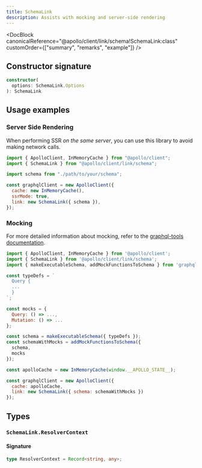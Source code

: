 ```yaml
---
title: SchemaLink
description: Assists with mocking and server-side rendering
---
```


<DocBlock
  canonicalReference="@apollo/client/link/schema!SchemaLink:class"
  customOrder={["summary", "remarks", "example"]}
/>

## Constructor signature

```ts
constructor(
  options: SchemaLink.Options
): SchemaLink
```

## Usage examples

### Server Side Rendering

When performing SSR _on the same server_, you can use this library to avoid making network calls.

```js
import { ApolloClient, InMemoryCache } from "@apollo/client";
import { SchemaLink } from "@apollo/client/link/schema";

import schema from "./path/to/your/schema";

const graphqlClient = new ApolloClient({
  cache: new InMemoryCache(),
  ssrMode: true,
  link: new SchemaLink({ schema }),
});
```

### Mocking

For more detailed information about mocking, refer to the [graphql-tools documentation](https://www.graphql-tools.com/docs/graphql-tools/mocking).

```js
import { ApolloClient, InMemoryCache } from '@apollo/client';
import { SchemaLink } from '@apollo/client/link/schema';
import { makeExecutableSchema, addMockFunctionsToSchema } from 'graphql-tools';

const typeDefs = `
  Query {
  ...
  }
`;

const mocks = {
  Query: () => ...,
  Mutation: () => ...
};

const schema = makeExecutableSchema({ typeDefs });
const schemaWithMocks = addMockFunctionsToSchema({
  schema,
  mocks
});

const apolloCache = new InMemoryCache(window.__APOLLO_STATE__);

const graphqlClient = new ApolloClient({
  cache: apolloCache,
  link: new SchemaLink({ schema: schemaWithMocks })
});
```

## Types

<InterfaceDetails
  canonicalReference="@apollo/client/link/schema!SchemaLink.Options:interface"
  headingLevel={3}
  displayName="SchemaLink.Options"
/>

### `SchemaLink.ResolverContext`

<DocBlock canonicalReference="@apollo/client/link/schema!SchemaLink.ResolverContext:type" />

#### Signature

```ts
type ResolverContext = Record<string, any>;
```

<FunctionDetails
  canonicalReference="@apollo/client/link/schema!SchemaLink.SchemaLinkDocumentationTypes.ResolverContextFunction:function(1)"
  headingLevel={3}
  result={false}
  displayName="SchemaLink.ResolverContextFunction"
/>
